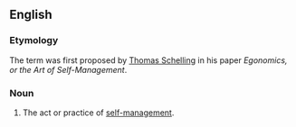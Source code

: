 ==English==

===Etymology===
The term was first proposed by [[w:Thomas Schelling|Thomas Schelling]] in his paper ''Egonomics, or the Art of Self-Management''.

===Noun===
{{en-noun|-}}

# The act or practice of [[self-management]].